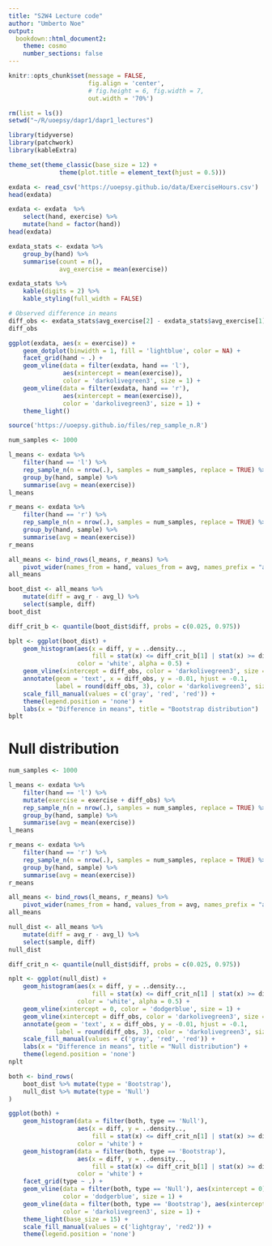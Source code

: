 ```yaml
---
title: "S2W4 Lecture code"
author: "Umberto Noe"
output: 
  bookdown::html_document2:
    theme: cosmo
    number_sections: false
---
```


```r
knitr::opts_chunk$set(message = FALSE,
                      fig.align = 'center',
                      # fig.height = 6, fig.width = 7,
                      out.width = '70%')
```


```r
rm(list = ls())
setwd("~/R/uoepsy/dapr1/dapr1_lectures")
```

```r
library(tidyverse)
library(patchwork)
library(kableExtra)

theme_set(theme_classic(base_size = 12) + 
              theme(plot.title = element_text(hjust = 0.5)))
```

```r
exdata <- read_csv('https://uoepsy.github.io/data/ExerciseHours.csv')
head(exdata)

exdata <- exdata  %>%
    select(hand, exercise) %>%
    mutate(hand = factor(hand))
head(exdata)
```

```r
exdata_stats <- exdata %>% 
    group_by(hand) %>%
    summarise(count = n(),
              avg_exercise = mean(exercise))

exdata_stats %>%
    kable(digits = 2) %>% 
    kable_styling(full_width = FALSE)

# Observed difference in means
diff_obs <- exdata_stats$avg_exercise[2] - exdata_stats$avg_exercise[1]
diff_obs
```


```r
ggplot(exdata, aes(x = exercise)) +
    geom_dotplot(binwidth = 1, fill = 'lightblue', color = NA) +
    facet_grid(hand ~ .) +
    geom_vline(data = filter(exdata, hand == 'l'), 
               aes(xintercept = mean(exercise)),
               color = 'darkolivegreen3', size = 1) +
    geom_vline(data = filter(exdata, hand == 'r'), 
               aes(xintercept = mean(exercise)),
               color = 'darkolivegreen3', size = 1) +
    theme_light()
```


```r
source('https://uoepsy.github.io/files/rep_sample_n.R')
```

```r
num_samples <- 1000

l_means <- exdata %>%
    filter(hand == 'l') %>%
    rep_sample_n(n = nrow(.), samples = num_samples, replace = TRUE) %>%
    group_by(hand, sample) %>%
    summarise(avg = mean(exercise))
l_means

r_means <- exdata %>%
    filter(hand == 'r') %>%
    rep_sample_n(n = nrow(.), samples = num_samples, replace = TRUE) %>%
    group_by(hand, sample) %>%
    summarise(avg = mean(exercise))
r_means

all_means <- bind_rows(l_means, r_means) %>%
    pivot_wider(names_from = hand, values_from = avg, names_prefix = "avg_")
all_means

boot_dist <- all_means %>%
    mutate(diff = avg_r - avg_l) %>%
    select(sample, diff)
boot_dist
```

```r
diff_crit_b <- quantile(boot_dist$diff, probs = c(0.025, 0.975))

bplt <- ggplot(boot_dist) +
    geom_histogram(aes(x = diff, y = ..density.., 
                       fill = stat(x) <= diff_crit_b[1] | stat(x) >= diff_crit_b[2]),
                   color = 'white', alpha = 0.5) +
    geom_vline(xintercept = diff_obs, color = 'darkolivegreen3', size = 1) +
    annotate(geom = 'text', x = diff_obs, y = -0.01, hjust = -0.1,
             label = round(diff_obs, 3), color = 'darkolivegreen3', size = 5) +
    scale_fill_manual(values = c('gray', 'red', 'red')) +
    theme(legend.position = 'none') +
    labs(x = "Difference in means", title = "Bootstrap distribution")
bplt
```

# Null distribution

```r
num_samples <- 1000

l_means <- exdata %>%
    filter(hand == 'l') %>%
    mutate(exercise = exercise + diff_obs) %>%
    rep_sample_n(n = nrow(.), samples = num_samples, replace = TRUE) %>%
    group_by(hand, sample) %>%
    summarise(avg = mean(exercise))
l_means

r_means <- exdata %>%
    filter(hand == 'r') %>%
    rep_sample_n(n = nrow(.), samples = num_samples, replace = TRUE) %>%
    group_by(hand, sample) %>%
    summarise(avg = mean(exercise))
r_means

all_means <- bind_rows(l_means, r_means) %>%
    pivot_wider(names_from = hand, values_from = avg, names_prefix = "avg_")
all_means

null_dist <- all_means %>%
    mutate(diff = avg_r - avg_l) %>%
    select(sample, diff)
null_dist
```

```r
diff_crit_n <- quantile(null_dist$diff, probs = c(0.025, 0.975))

nplt <- ggplot(null_dist) +
    geom_histogram(aes(x = diff, y = ..density.., 
                       fill = stat(x) <= diff_crit_n[1] | stat(x) >= diff_crit_n[2]),
                   color = 'white', alpha = 0.5) +
    geom_vline(xintercept = 0, color = 'dodgerblue', size = 1) +
    geom_vline(xintercept = diff_obs, color = 'darkolivegreen3', size = 1) +
    annotate(geom = 'text', x = diff_obs, y = -0.01, hjust = -0.1,
             label = round(diff_obs, 3), color = 'darkolivegreen3', size = 5) +
    scale_fill_manual(values = c('gray', 'red', 'red')) +
    labs(x = "Difference in means", title = "Null distribution") +
    theme(legend.position = 'none')
nplt
```


```r
both <- bind_rows(
    boot_dist %>% mutate(type = 'Bootstrap'),
    null_dist %>% mutate(type = 'Null')
)
```

```r
ggplot(both) +
    geom_histogram(data = filter(both, type == 'Null'), 
                   aes(x = diff, y = ..density..,
                       fill = stat(x) <= diff_crit_n[1] | stat(x) >= diff_crit_n[2]),
                   color = 'white') +
    geom_histogram(data = filter(both, type == 'Bootstrap'), 
                   aes(x = diff, y = ..density..,
                       fill = stat(x) <= diff_crit_b[1] | stat(x) >= diff_crit_b[2]),
                   color = 'white') +
    facet_grid(type ~ .) +
    geom_vline(data = filter(both, type == 'Null'), aes(xintercept = 0),
               color = 'dodgerblue', size = 1) +
    geom_vline(data = filter(both, type == 'Bootstrap'), aes(xintercept = diff_obs),
               color = 'darkolivegreen3', size = 1) +
    theme_light(base_size = 15) +
    scale_fill_manual(values = c('lightgray', 'red2')) +
    theme(legend.position = 'none')

```


